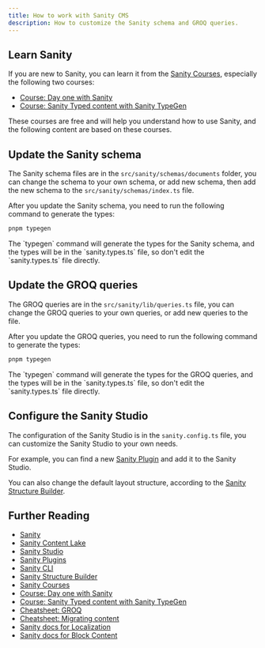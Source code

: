 ```yaml
---
title: How to work with Sanity CMS
description: How to customize the Sanity schema and GROQ queries.
---
```



## Learn Sanity

If you are new to Sanity, you can learn it from the [Sanity Courses](https://www.sanity.io/learn), especially the following two courses:

- [Course: Day one with Sanity](https://www.sanity.io/learn/course/day-one-with-sanity-studio)
- [Course: Sanity Typed content with Sanity TypeGen](https://www.sanity.io/learn/course/typescripted-content)

These courses are free and will help you understand how to use Sanity, and the following content are based on these courses.


## Update the Sanity schema

The Sanity schema files are in the `src/sanity/schemas/documents` folder, you can change the schema to your own schema, or add new schema, then add the new schema to the `src/sanity/schemas/index.ts` file.

After you update the Sanity schema, you need to run the following command to generate the types:

```bash
pnpm typegen
```

<Aside type="note">
    The `typegen` command will generate the types for the Sanity schema, and the types will be in the `sanity.types.ts` file, so don't edit the `sanity.types.ts` file directly.
</Aside>


## Update the GROQ queries

The GROQ queries are in the `src/sanity/lib/queries.ts` file, you can change the GROQ queries to your own queries, or add new queries to the file.

After you update the GROQ queries, you need to run the following command to generate the types:

```bash
pnpm typegen
```

<Aside type="note">
    The `typegen` command will generate the types for the GROQ queries, and the types will be in the `sanity.types.ts` file, so don't edit the `sanity.types.ts` file directly.
</Aside>

## Configure the Sanity Studio

The configuration of the Sanity Studio is in the `sanity.config.ts` file, you can customize the Sanity Studio to your own needs.

For example, you can find a new [Sanity Plugin](https://www.sanity.io/plugins) and add it to the Sanity Studio.

You can also change the default layout structure, according to the [Sanity Structure Builder](https://www.sanity.io/docs/structure-builder-introduction).


## Further Reading

- [Sanity](https://www.sanity.io/)
- [Sanity Content Lake](https://www.sanity.io/docs/datastore)
- [Sanity Studio](https://www.sanity.io/docs/sanity-studio)
- [Sanity Plugins](https://www.sanity.io/plugins)
- [Sanity CLI](https://www.sanity.io/docs/cli-reference)
- [Sanity Structure Builder](https://www.sanity.io/docs/structure-builder-introduction)
- [Sanity Courses](https://www.sanity.io/learn)
- [Course: Day one with Sanity](https://www.sanity.io/learn/course/day-one-with-sanity-studio)
- [Course: Sanity Typed content with Sanity TypeGen](https://www.sanity.io/learn/course/typescripted-content)
- [Cheatsheet: GROQ](https://www.sanity.io/docs/query-cheat-sheet)
- [Cheatsheet: Migrating content](https://www.sanity.io/docs/content-migration-cheatsheet)
- [Sanity docs for Localization](https://www.sanity.io/docs/localization)
- [Sanity docs for Block Content](https://www.sanity.io/docs/block-content)
